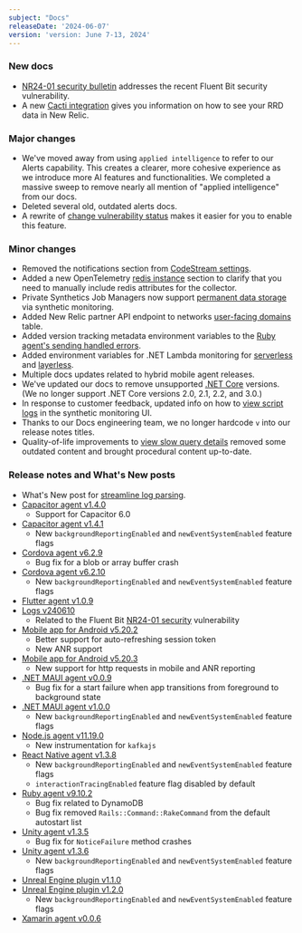 ```yaml
---
subject: "Docs"
releaseDate: '2024-06-07'
version: 'version: June 7-13, 2024'
---
```


### New docs

* [NR24-01 security bulletin](/docs/security/new-relic-security/security-bulletins/security-bulletin-nr24-01) addresses the recent Fluent Bit security vulnerability.
* A new [Cacti integration](/docs/infrastructure/host-integrations/host-integrations-list/cacti-integration) gives you information on how to see your RRD data in New Relic.

### Major changes

* We've moved away from using `applied intelligence` to refer to our Alerts capability. This creates a clearer, more cohesive experience as we introduce more AI features and functionalities. We completed a massive sweep to remove nearly all mention of "applied intelligence" from our docs.
* Deleted several old, outdated alerts docs.
* A rewrite of [change vulnerability status](/docs/vulnerability-management/change-vulnerability-status) makes it easier for you to enable this feature.

### Minor changes

* Removed the notifications section from [CodeStream settings](/docs/codestream/codestream-settings/account-settings).
* Added a new OpenTelemetry [redis instance](/docs/more-integrations/open-source-telemetry-integrations/opentelemetry/best-practices/opentelemetry-best-practices-resources) section to clarify that you need to manually include redis attributes for the collector.
* Private Synthetics Job Managers now support [permanent data storage](/docs/synthetics/synthetic-monitoring/private-locations/job-manager-configuration/#permanent-data-storage) via synthetic monitoring.
* Added New Relic partner API endpoint to networks [user-facing domains](/docs/new-relic-solutions/get-started/networks/#user-facing-domains) table.
* Added version tracking metadata environment variables to the [Ruby agent's sending handled errors](/docs/apm/agents/ruby-agent/api-guides/sending-handled-errors-new-relic/#version-tracking).
* Added environment variables for .NET Lambda monitoring for [serverless](/docs/serverless-function-monitoring/aws-lambda-monitoring/enable-lambda-monitoring/configure-serverless-monitoring-aws-lambda/#dotnet) and [layerless](/docs/serverless-function-monitoring/aws-lambda-monitoring/enable-lambda-monitoring/enable-serverless-monitoring-aws-lambda-layerless/#dotnet).
* Multiple docs updates related to hybrid mobile agent releases.
* We've updated our docs to remove unsupported [.NET Core](/docs/apm/agents/net-agent/getting-started/net-agent-compatibility-requirements-net-core) versions. (We no longer support .NET Core versions 2.0, 2.1, 2.2, and 3.0.)
* In response to customer feedback, updated info on how to [view script logs](/docs/synthetics/synthetic-monitoring/using-monitors/view-simple-scripted-monitor-results/#viewing-logs) in the synthetic monitoring UI.
* Thanks to our Docs engineering team, we no longer hardcode `v` into our release notes titles.
* Quality-of-life improvements to [view slow query details](/docs/apm/apm-ui-pages/monitoring/view-slow-query-details) removed some outdated content and brought procedural content up-to-date.

### Release notes and What's New posts

* What's New post for [streamline log parsing](/whats-new/2024/06/whats-new-06-11-click-to-parse).
* [Capacitor agent v1.4.0](src/content/docs/release-notes/mobile-release-notes/capacitor-release-notes/capacitor-agent-140)
    * Support for Capacitor 6.0
* [Capacitor agent v1.4.1](/docs/release-notes/mobile-release-notes/capacitor-release-notes/capacitor-agent-141)
    * New `backgroundReportingEnabled` and `newEventSystemEnabled` feature flags
* [Cordova agent v6.2.9](/docs/release-notes/mobile-release-notes/cordova-release-notes/cordova-agent-629)
    * Bug fix for a blob or array buffer crash
* [Cordova agent v6.2.10](/docs/release-notes/mobile-release-notes/cordova-release-notes/cordova-agent-6210)
    * New `backgroundReportingEnabled` and `newEventSystemEnabled` feature flags
* [Flutter agent v1.0.9](/docs/release-notes/mobile-release-notes/flutter-release-notes/flutter-agent-109)
* [Logs v240610](/docs/release-notes/logs-release-notes/logs-24-06-10.mdx)
    * Related to the Fluent Bit [NR24-01 security](/docs/security/new-relic-security/security-bulletins/security-bulletin-nr24-01) vulnerability
* [Mobile app for Android v5.20.2](/docs/release-notes/mobile-apps-release-notes/new-relic-android-release-notes/new-relic-android-5202)
    * Better support for auto-refreshing session token
    * New ANR support
* [Mobile app for Android v5.20.3](/docs/release-notes/mobile-apps-release-notes/new-relic-android-release-notes/new-relic-android-5203)
    * New support for http requests in mobile and ANR reporting
* [.NET MAUI agent v0.0.9](/docs/release-notes/mobile-release-notes/net-maui-release-notes/net-maui-agent-009)
    * Bug fix for a start failure when app transitions from foreground to background state
* [.NET MAUI agent v1.0.0](/docs/release-notes/mobile-release-notes/net-maui-release-notes/net-maui-agent-100)
    * New `backgroundReportingEnabled` and `newEventSystemEnabled` feature flags
* [Node.js agent v11.19.0](/docs/release-notes/agent-release-notes/nodejs-release-notes/node-agent-11-19-0)
    * New instrumentation for `kafkajs`
* [React Native agent v1.3.8](/docs/release-notes/mobile-release-notes/react-native-release-notes/react-native-agent-138)
    * New `backgroundReportingEnabled` and `newEventSystemEnabled` feature flags
    * `interactionTracingEnabled` feature flag disabled by default
* [Ruby agent v9.10.2](/docs/release-notes/agent-release-notes/ruby-release-notes/ruby-agent-9-10-2)
    * Bug fix related to DynamoDB
    * Bug fix removed `Rails::Command::RakeCommand` from the default autostart list
* [Unity agent v1.3.5](/docs/release-notes/mobile-release-notes/unity-release-notes/unity-agent-135)
    * Bug fix for `NoticeFailure` method crashes
* [Unity agent v1.3.6](/docs/release-notes/mobile-release-notes/unity-release-notes/unity-agent-136)
    * New `backgroundReportingEnabled` and `newEventSystemEnabled` feature flags
* [Unreal Engine plugin v1.1.0](/docs/release-notes/mobile-release-notes/unreal-release-notes/unreal-engine-plugin-110)
* [Unreal Engine plugin v1.2.0](/docs/release-notes/mobile-release-notes/unreal-release-notes/unreal-engine-plugin-120)
    * New `backgroundReportingEnabled` and `newEventSystemEnabled` feature flags
* [Xamarin agent v0.0.6](/docs/release-notes/mobile-release-notes/xamarin-release-notes/xamarin-agent-006)















